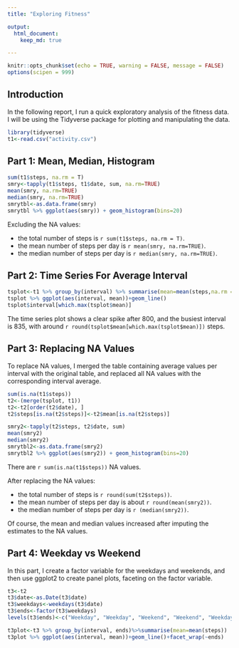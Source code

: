 ```yaml
---
title: "Exploring Fitness"

output: 
  html_document:
    keep_md: true

---
```



```r
knitr::opts_chunk$set(echo = TRUE, warning = FALSE, message = FALSE)
options(scipen = 999)
```

## Introduction

In the following report, I run a quick exploratory analysis of the fitness data.
I will be using the Tidyverse package for plotting and manipulating the data.

``` r
library(tidyverse)
t1<-read.csv("activity.csv")
```

## Part 1: Mean, Median, Histogram 

``` r
sum(t1$steps, na.rm = T)
smry<-tapply(t1$steps, t1$date, sum, na.rm=TRUE)
mean(smry, na.rm=TRUE)
median(smry, na.rm=TRUE)
smrytbl<-as.data.frame(smry)
smrytbl %>% ggplot(aes(smry)) + geom_histogram(bins=20)
```

Excluding the NA values:

- the total number of steps is `r sum(t1$steps, na.rm = T)`. 
- the  mean number of steps per day is `r mean(smry, na.rm=TRUE)`. 
- the median number of steps per day is `r median(smry, na.rm=TRUE)`.

## Part 2: Time Series For Average Interval

``` r
tsplot<-t1 %>% group_by(interval) %>% summarise(mean=mean(steps,na.rm = T)) 
tsplot %>% ggplot(aes(interval, mean))+geom_line()
tsplot$interval[which.max(tsplot$mean)]
```

The time series plot shows a clear spike after 800, and the busiest interval is 835, 
with around `r round(tsplot$mean[which.max(tsplot$mean)])` steps.

## Part 3: Replacing NA Values

To replace NA values, I merged the table containing average values per interval with the original table, and replaced all NA values with the corresponding interval average.

```r
sum(is.na(t1$steps))
t2<-(merge(tsplot, t1))
t2<-t2[order(t2$date), ]
t2$steps[is.na(t2$steps)]<-t2$mean[is.na(t2$steps)]

smry2<-tapply(t2$steps, t2$date, sum)
mean(smry2)
median(smry2)
smrytbl2<-as.data.frame(smry2)
smrytbl2 %>% ggplot(aes(smry2)) + geom_histogram(bins=20)
```

There are `r sum(is.na(t1$steps))` NA values.

After replacing the NA values:

- the total number of steps is `r round(sum(t2$steps))`. 
- the  mean number of steps per day is about `r round(mean(smry2))`. 
- the median number of steps per day is `r (median(smry2))`.

Of course, the mean and median values increased after imputing the estimates to the NA values.


## Part 4: Weekday vs Weekend

In this part, I create a factor variable for the weekdays and weekends, and then use ggplot2 to create panel plots, faceting on the factor variable.

```r
t3<-t2
t3$date<-as.Date(t3$date)
t3$weekdays<-weekdays(t3$date)
t3$ends<-factor(t3$weekdays)
levels(t3$ends)<-c("Weekday", "Weekday", "Weekend", "Weekend", "Weekday", "Weekday", "Weekday")

t3plot<-t3 %>% group_by(interval, ends)%>%summarise(mean=mean(steps))
t3plot %>% ggplot(aes(interval, mean))+geom_line()+facet_wrap(~ends)

```
